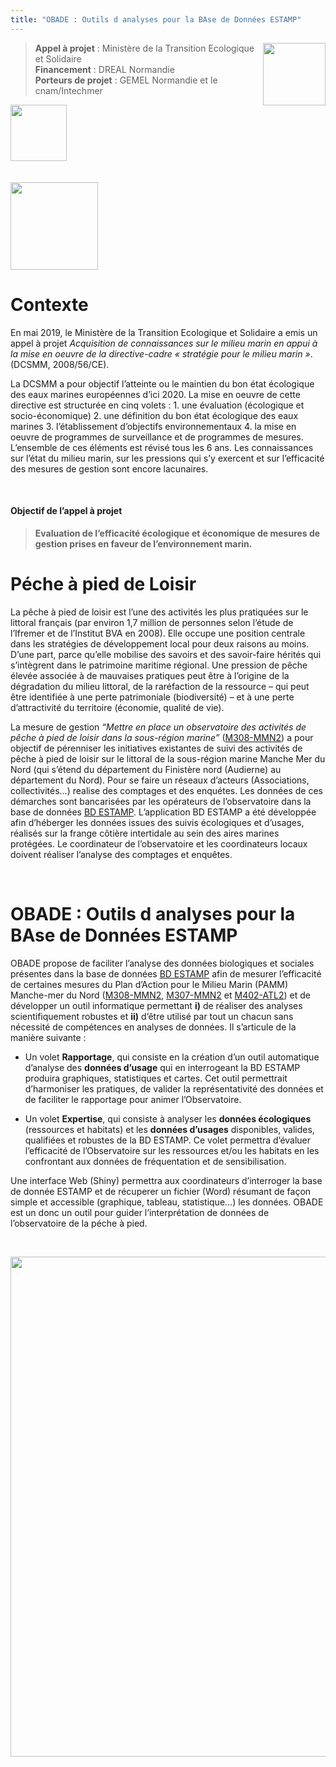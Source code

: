 ```yaml
---
title: "OBADE : Outils d analyses pour la BAse de Données ESTAMP"
---    
```


<img src="https://www.gide-normandie.fr/wp-content/uploads/MEDDE1.jpg" style="width:100px;" align="right">

> **Appel à projet** :  Ministère de la Transition Ecologique et Solidaire  
> **Financement** :  DREAL Normandie  
> **Porteurs de projet** :  GEMEL Normandie et le cnam/Intechmer  


<div class="col2">

<img src="figures_divers/gemeln.png" style="width:90px;" class="center">
<br>
<br>
<br>
<img src="https://www.salon-azimut.com/wp-content/uploads/2020/01/cnam.jpg" style="width:140px;" class="center">

</div>



# Contexte
En mai 2019, le Ministère de la Transition Ecologique et Solidaire a emis un appel à projet *Acquisition de connaissances sur le milieu marin en appui à la mise en oeuvre de la directive-cadre « stratégie pour le milieu marin »*.(DCSMM, 2008/56/CE).

La DCSMM a pour objectif l'atteinte ou le maintien du bon état écologique des eaux marines européennes d'ici 2020. La mise en oeuvre de cette directive est structurée en cinq volets : 
1. une évaluation (écologique et socio-économique)
2. une définition du bon état écologique des eaux marines
3. l'établissement d'objectifs environnementaux
4. la mise en oeuvre de programmes de surveillance et de programmes de mesures. 
L'ensemble de ces éléments est révisé tous les 6 ans.
Les connaissances sur l'état du milieu marin, sur les pressions qui s'y exercent et sur l'efficacité des mesures de gestion sont encore lacunaires.

<br>

#### Objectif de l'appel à projet
> **Evaluation de l’efficacité écologique et économique de mesures de gestion prises en faveur de l’environnement marin.**

# Péche à pied de Loisir 

La pêche à pied de loisir est l’une des activités les plus pratiquées sur le littoral français (par environ 1,7 million de personnes selon l’étude de l’Ifremer et de l’Institut BVA en 2008).
Elle occupe une position centrale dans les stratégies de développement local pour deux raisons au moins. D’une part, parce qu’elle mobilise des savoirs et des savoir-faire hérités qui s’intègrent dans le patrimoine maritime régional.
Une pression de pêche élevée associée à de mauvaises pratiques peut être à l’origine de la dégradation du milieu littoral, de la raréfaction de la ressource – qui peut être identifiée à une perte patrimoniale (biodiversité) – et à une perte d’attractivité du territoire (économie, qualité de vie). 

La mesure de gestion *"Mettre en place un observatoire des activités de pêche à pied de loisir dans la sous-région marine"* ([M308-MMN2](http://www.dirm.memn.developpement-durable.gouv.fr/IMG/pdf/m308-mmn2_document-cadre_de_prefiguration_de_l_observatoire-post_procedure_passation_marches.pdf)) a pour objectif de pérenniser les initiatives existantes de suivi des activités de pêche à pied de loisir sur le littoral de la sous-région marine Manche Mer du Nord (qui s’étend du département du Finistère nord (Audierne) au département du Nord). Pour se faire un réseaux d'acteurs (Associations, collectivités...) realise des comptages et des enquétes.
Les données de ces démarches sont bancarisées par les opérateurs de l'observatoire dans la base de données [BD ESTAMP](https://estamp.afbiodiversite.fr).
L’application BD ESTAMP a été développée afin d'héberger les données issues des suivis écologiques et d’usages, réalisés sur la frange côtière intertidale au sein des aires marines protégées.
Le coordinateur de l'observatoire et les coordinateurs locaux doivent réaliser l’analyse des comptages et enquêtes.

<br>

# OBADE : Outils d analyses pour la BAse de Données ESTAMP

OBADE propose de faciliter l'analyse des données biologiques et sociales présentes dans la base de données [BD ESTAMP](https://estamp.afbiodiversite.fr) afin de mesurer l’efficacité de certaines mesures du Plan d'Action pour le Milieu Marin (PAMM) Manche-mer du Nord ([M308-MMN2](http://www.dirm.memn.developpement-durable.gouv.fr/IMG/pdf/m308-mmn2_document-cadre_de_prefiguration_de_l_observatoire-post_procedure_passation_marches.pdf), [M307-MMN2](http://www.dirm.memn.developpement-durable.gouv.fr/preuves-objectives-de-realisation-des-actions-des-a924.html) et [M402-ATL2](http://www.dirm.memn.developpement-durable.gouv.fr/preuves-objectives-de-realisation-des-actions-des-a924.html)) et de développer un outil informatique permettant **i)** de réaliser des analyses scientifiquement robustes et **ii)** d’être utilisé par tout un chacun sans nécessité de compétences en analyses de données.
Il s’articule de la manière suivante : 

- Un volet **Rapportage**, qui consiste en la création d’un outil automatique d’analyse des **données d’usage** qui en interrogeant la BD ESTAMP produira graphiques, statistiques et cartes. Cet outil permettrait d’harmoniser les pratiques, de valider la représentativité des données et de faciliter le rapportage pour animer l’Observatoire.

- Un volet **Expertise**, qui consiste à analyser les **données écologiques** (ressources et habitats) et les **données d’usages** disponibles, valides, qualifiées et robustes de la BD ESTAMP. Ce volet permettra d’évaluer l’efficacité de l’Observatoire sur les ressources et/ou les habitats en les confrontant aux données de fréquentation et de sensibilisation.

Une interface Web (Shiny) permettra aux coordinateurs d'interroger la base de donnée ESTAMP et de récuperer un fichier (Word) résumant de façon simple et accessible (graphique, tableau, statistique...) les données. OBADE est un donc un outil pour guider l'interprétation de données de l'observatoire de la péche à pied.


<br>

<p align="center">
<img src="figures_divers/OBADE.png" width="800">
</p>

<br>
